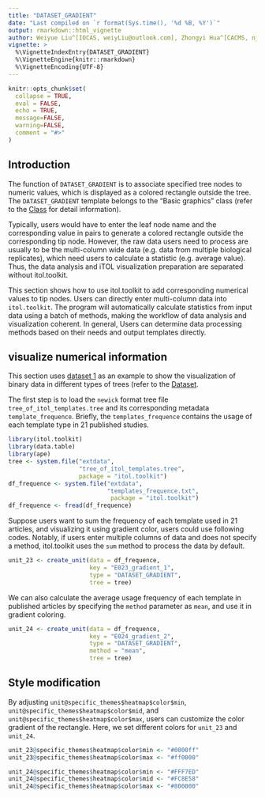 ---
title: "DATASET_GRADIENT"
date: "Last compiled on `r format(Sys.time(), '%d %B, %Y')`"
output: rmarkdown::html_vignette
author: Weiyue Liu^[IOCAS, weiyLiu@outlook.com], Zhongyi Hua^[CACMS, njbxhzy@hotmail.com], Tong Zhou^[IOCAS, tongzhou2017@gmail.com]
vignette: >
  %\VignetteIndexEntry{DATASET_GRADIENT}
  %\VignetteEngine{knitr::rmarkdown}
  %\VignetteEncoding{UTF-8}
---

```{r, include = FALSE}
knitr::opts_chunk$set(
  collapse = TRUE,
  eval = FALSE,
  echo = TRUE,
  message=FALSE,
  warning=FALSE,
  comment = "#>"
)
```

## Introduction
The function of `DATASET_GRADIENT` is to associate specified tree nodes to numeric values, which is displayed as a colored rectangle outside the tree. The `DATASET_GRADIENT` template belongs to the "Basic graphics" class (refer to the [Class]() for detail information).

Typically, users would have to enter the leaf node name and the corresponding value in pairs to generate a colored rectangle outside the corresponding tip node. However, the raw data users need to process are usually to be the multi-column wide data (e.g. data from multiple biological replicates), which need users to calculate a statistic (e.g. average value). Thus, the data analysis and iTOL visualization preparation are separated without itol.toolkit.

This section shows how to use itol.toolkit to add corresponding numerical values to tip nodes. Users can directly enter multi-column data into `itol.toolkit`. The program will automatically calculate statistics from input data using a batch of methods, making the workflow of data analysis and visualization coherent. In general, Users can determine data processing methods based on their needs and output templates directly.

## visualize numerical information
This section uses [dataset 1](https://github.com/TongZhou2017/itol.toolkit/tree/master/inst/extdata/dataset1) as an example to show the visualization of binary data in different types of trees (refer to the [Dataset](https://tongzhou2017.github.io/itol.toolkit/articles/Datasets.html).

The first step is to load the `newick` format tree file `tree_of_itol_templates.tree` and its corresponding metadata `template_frequence`. Briefly, the `templates_frequence` contains the usage of each template type in 21 published studies.
```{r load data}
library(itol.toolkit)
library(data.table)
library(ape)
tree <- system.file("extdata",
                    "tree_of_itol_templates.tree",
                    package = "itol.toolkit")
df_frequence <- system.file("extdata",
                            "templates_frequence.txt",
                             package = "itol.toolkit")
df_frequence <- fread(df_frequence)
```
Suppose users want to sum the frequency of each template used in 21 articles, and visualizing it using gradient color, users could use following codes. Notably, if users enter multiple columns of data and does not specify a method, itol.toolkit uses the `sum` method to process the data by default.
```{r gradient auto sum}
unit_23 <- create_unit(data = df_frequence,
                       key = "E023_gradient_1",
                       type = "DATASET_GRADIENT",
                       tree = tree)
```
We can also calculate the average usage frequency of each template in published articles by specifying the `method` parameter as `mean`, and use it in gradient coloring.
```{r gradient mean}
unit_24 <- create_unit(data = df_frequence,
                       key = "E024_gradient_2",
                       type = "DATASET_GRADIENT",
                       method = "mean",
                       tree = tree)
```

## Style modification
By adjusting `unit@specific_themes$heatmap$color$min`, `unit@specific_themes$heatmap$color$mid`, and `unit@specific_themes$heatmap$color$max`, users can customize the color gradient of the rectangle. Here, we set different colors for `unit_23` and `unit_24`.
```{r set color}
unit_23@specific_themes$heatmap$color$min <- "#0000ff"
unit_23@specific_themes$heatmap$color$max <- "#ff0000"

unit_24@specific_themes$heatmap$color$min <- "#FFF7ED"
unit_24@specific_themes$heatmap$color$mid <- "#FC8E58"
unit_24@specific_themes$heatmap$color$max <- "#800000"
```
